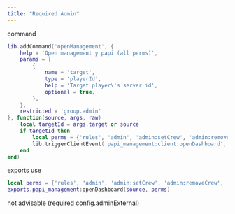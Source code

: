 ```yaml
---
title: "Required Admin"
---
```


command

```lua
lib.addCommand('openManagement', {
    help = 'Open management y papi (all perms)',
    params = {
        {
            name = 'target',
            type = 'playerId',
            help = 'Target player\'s server id',
            optional = true,
        },
    },
    restricted = 'group.admin'
}, function(source, args, raw)
    local targetId = args.target or source
    if targetId then
        local perms = {'rules', 'admin', 'admin:setCrew', 'admin:removeCrew', 'admin:createCrew'}
        lib.triggerClientEvent('papi_management:client:openDashboard', targetId, perms)
    end
end)
```

exports use 

```lua
local perms = {'rules', 'admin', 'admin:setCrew', 'admin:removeCrew', 'admin:createCrew'}
exports.papi_management:openDashboard(source, perms)
```

not advisable (required config.adminExternal)